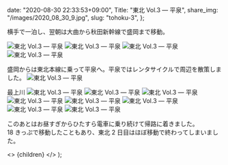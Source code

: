 
  date: "2020-08-30 22:33:53+09:00",
  Title: "東北 Vol.3 ― 平泉",
  share_img: "/images/2020_08_30_9.jpg",
  slug: "tohoku-3",
};

横手で一泊し、翌朝は大曲から秋田新幹線で盛岡まで移動。

![東北 Vol.3 ― 平泉](/images/2020_08_30_1.jpg)
![東北 Vol.3 ― 平泉](/images/2020_08_30_2.jpg)
![東北 Vol.3 ― 平泉](/images/2020_08_30_3.jpg)
![東北 Vol.3 ― 平泉](/images/2020_08_30_4.jpg)

盛岡からは東北本線に乗って平泉へ。平泉ではレンタサイクルで周辺を散策しました。
![東北 Vol.3 ― 平泉](/images/2020_08_30_5.jpg)

<span className="caption">最上川</span>
![東北 Vol.3 ― 平泉](/images/2020_08_30_6.jpg) ![東北 Vol.3 ― 平泉](/images/2020_08_30_7.jpg)
![東北 Vol.3 ― 平泉](/images/2020_08_30_8.jpg) ![東北 Vol.3 ― 平泉](/images/2020_08_30_9.jpg)
![東北 Vol.3 ― 平泉](/images/2020_08_30_10.jpg) ![東北 Vol.3 ― 平泉](/images/2020_08_30_11.jpg)
![東北 Vol.3 ― 平泉](/images/2020_08_30_12.jpg) ![東北 Vol.3 ― 平泉](/images/2020_08_30_13.jpg)

このあとはお昼すぎからひたすら電車に乗り続けて帰路に着きました。<br />
18 きっぷで移動したこともあり、東北 2 日目はほぼ移動で終わってしまいました。

  <>
    <Head>
      <title>{meta.Title} | 異郷好実</title>
    </Head>
    <PostLayout meta={meta}>{children}</PostLayout>
  </>
);
